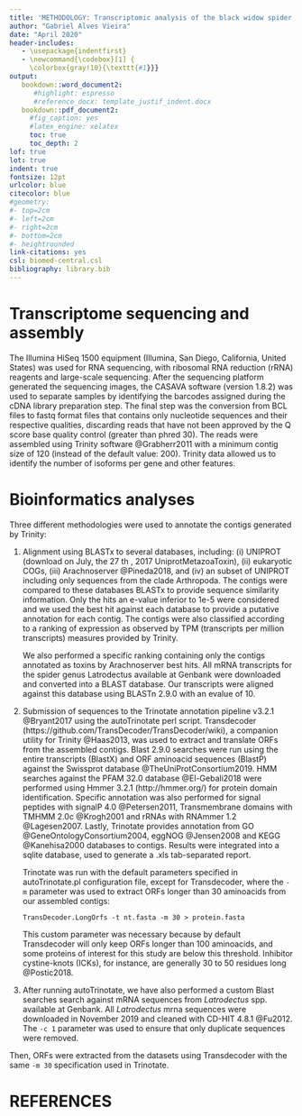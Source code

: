 ```yaml
---
title: 'METHODOLOGY: Transcriptomic analysis of the black widow spider venom (*Latrodectus curacaviensis*)'
author: "Gabriel Alves Vieira"
date: "April 2020"
header-includes:
   - \usepackage{indentfirst}
   - \newcommand{\codebox}[1] {
     \colorbox{gray!10}{\texttt{#1}}}
output:
   bookdown::word_document2:
      #highlight: espresso
      #reference_docx: template_justif_indent.docx
   bookdown::pdf_document2:
     #fig_caption: yes
     #latex_engine: xelatex
     toc: true
     toc_depth: 2
lof: true
lot: true
indent: true
fontsize: 12pt
urlcolor: blue
citecolor: blue
#geometry:
#- top=2cm
#- left=2cm
#- right=2cm
#- bottom=2cm
#- heightrounded
link-citations: yes
csl: biomed-central.csl
bibliography: library.bib
---
```



<!-- Adding CSS to change text (interesting if the outfmt is html)  

<style>

#body {
#text-align: justify}

#br {
#content: " " !important;
#display: block !important;
#margin:10px;}

#table, th, td {
#  border: 1px solid black;
#}

</style>
-->

# Transcriptome sequencing and assembly

The Illumina HiSeq 1500 equipment
(Illumina, San Diego, California, United States) was used for RNA sequencing, with ribosomal RNA reduction (rRNA) reagents and large-scale sequencing. After the
sequencing platform generated the sequencing images, the CASAVA software (version 1.8.2) was used to separate samples by identifying the barcodes assigned during the cDNA library preparation step. The final step was the conversion from BCL files to fastq format files that contains only nucleotide sequences and their respective qualities, discarding reads
that have not been approved by the Q score base quality control (greater than phred 30).
The reads were assembled using Trinity software @Grabherr2011 with a minimum contig size of 120 (instead of the default value: 200). Trinity data allowed us to identify the number of
isoforms per gene and other features.

# Bioinformatics analyses

Three different methodologies were used to annotate the contigs generated by Trinity:

1. Alignment using BLASTx to several databases, including: (i) UNIPROT (download on July, the 27 th , 2017 UniprotMetazoaToxin), (ii) eukaryotic COGs, (iii) Arachnoserver @Pineda2018, and (iv) an subset of UNIPROT including only sequences from the clade Arthropoda. The contigs were compared to these databases BLASTx to provide sequence similarity information. Only the hits an e-value inferior to 1e-5 were considered and we used the best hit against each database to provide a putative annotation for each contig. The contigs were also classified according to a ranking of expression as observed by TPM (transcripts per million transcripts) measures provided by Trinity. 

   We also performed a specific ranking containing only the contigs annotated as toxins by Arachnoserver best hits. All mRNA transcripts for the spider genus Latrodectus available at Genbank were downloaded and converted into a BLAST database. Our transcripts were aligned against this database using BLASTn 2.9.0 with an evalue of 10.

2. Submission of sequences to the Trinotate annotation pipeline v3.2.1 @Bryant2017 using the autoTrinotate perl script. Transdecoder (https://github.com/TransDecoder/TransDecoder/wiki), a companion utility for Trinity @Haas2013, was used to extract and translate ORFs from the assembled contigs. Blast 2.9.0 searches were run using the entire transcripts (BlastX) and ORF aminoacid sequences (BlastP) against the Swissprot database @TheUniProtConsortium2019. HMM searches against the PFAM 32.0 database @El-Gebali2018 were performed using Hmmer 3.2.1 (http://hmmer.org/) for protein domain identification. Specific annotation was also performed for signal peptides with signalP 4.0 @Petersen2011, Transmembrane domains with TMHMM 2.0c  @Krogh2001 and rRNAs with RNAmmer 1.2 @Lagesen2007. Lastly, Trinotate provides annotation from GO @GeneOntologyConsortium2004, eggNOG @Jensen2008 and KEGG @Kanehisa2000 databases to contigs. Results were integrated into a sqlite database, used to generate a .xls tab-separated report.

   Trinotate was run with the default parameters specified in autoTrinotate.pl configuration file, except for Transdecoder, where the `-m` parameter was used to extract ORFs longer than 30 aminoacids from our assembled contigs:

   `TransDecoder.LongOrfs -t nt.fasta -m 30 > protein.fasta`
   
     This custom parameter was necessary because by default Transdecoder will only keep ORFs longer than 100 aminoacids, and some proteins of interest for this study are below this threshold. Inhibitor cystine-knots (ICKs), for instance, are generally 30 to 50 residues long @Postic2018.

<!--
#   \begin{center}
#   \codebox{TransDecoder.LongOrfs -t nt.fasta -m 30 > protein.fasta}
#   \end{center}
-->

3. After running autoTrinotate, we have also performed a custom Blast searches search against mRNA sequences from *Latrodectus* spp. available at Genbank. All *Latrodectus* mrna sequences were downloaded in November 2019 and cleaned with CD-HIT 4.8.1 @Fu2012. The `-c 1` parameter was used to ensure that only duplicate sequences were removed. 

<!--
#   \begin{center}
#   \codebox{cd-hit -c 1 ...}
#   \end{center}

   The difference in sequences is evidenced in Table \@ref(tab:mrna)

   ```r
   mrna_latrod <- data.frame("Raw"=14067, "Cleaned"=14013)
   knitr::kable(mrna_latrod,
             caption = "Number of sequences before and after cleanup")
   ```
   
   You can see *Latrodectus curacaviensis* morphology in Figure \@ref(fig:cura)
   
   
   ```{r cura, fig.cap = "\\textit{L. curacaviensis} morphology", out.width = "100%"}
   knitr::include_graphics("cura.jpg")
   ```
-->

   Then, ORFs were extracted from the datasets using Transdecoder with the same `-m 30` specification used in Trinotate.


# REFERENCES